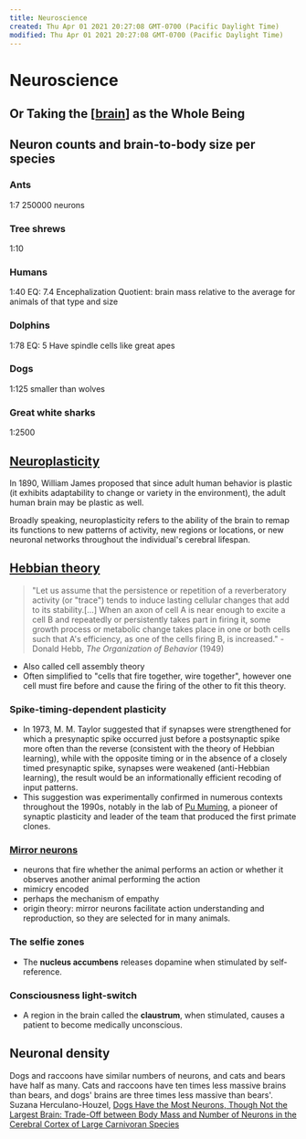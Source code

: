 ```yaml
---
title: Neuroscience
created: Thu Apr 01 2021 20:27:08 GMT-0700 (Pacific Daylight Time)
modified: Thu Apr 01 2021 20:27:08 GMT-0700 (Pacific Daylight Time)
---
```


# Neuroscience

## Or Taking the [[brain]] as the Whole Being

## Neuron counts and brain-to-body size per species

### Ants

1:7
250000 neurons

### Tree shrews

1:10

### Humans

1:40
EQ: 7.4
Encephalization Quotient: brain mass relative to the average for animals of that type and size

### Dolphins

1:78
EQ: 5
Have spindle cells like great apes

### Dogs

1:125
smaller than wolves

### Great white sharks

1:2500

## [Neuroplasticity](https://www.wikiwand.com/en/Neuroplasticity)

In 1890, William James proposed that since adult human behavior is plastic (it exhibits adaptability to change or variety in the environment), the adult human brain may be plastic as well.

Broadly speaking, neuroplasticity refers to the ability of the brain to remap its functions to new patterns of activity, new regions or locations, or new neuronal networks throughout the individual's cerebral lifespan.

## [Hebbian theory](https://www.wikiwand.com/en/Hebbian_theory)

> "Let us assume that the persistence or repetition of a reverberatory activity (or "trace") tends to induce lasting cellular changes that add to its stability.[…] When an axon of cell A is near enough to excite a cell B and repeatedly or persistently takes part in firing it, some growth process or metabolic change takes place in one or both cells such that A's efficiency, as one of the cells firing B, is increased." - Donald Hebb, _The Organization of Behavior_ (1949)

- Also called cell assembly theory
- Often simplified to "cells that fire together, wire together", however one cell must fire before and cause the firing of the other to fit this theory.

### Spike-timing-dependent plasticity

- In 1973, M. M. Taylor suggested that if synapses were strengthened for which a presynaptic spike occurred just before a postsynaptic spike more often than the reverse (consistent with the theory of Hebbian learning), while with the opposite timing or in the absence of a closely timed presynaptic spike, synapses were weakened (anti-Hebbian learning), the result would be an informationally efficient recoding of input patterns.
- This suggestion was experimentally confirmed in numerous contexts throughout the 1990s, notably in the lab of [Pu Muming](https://www.wikiwand.com/en/Mu-ming_Poo), a pioneer of synaptic plasticity and leader of the team that produced the first primate clones.

### [Mirror neurons](https://www.wikiwand.com/en/Mirror_neuron)

- neurons that fire whether the animal performs an action or whether it observes another animal performing the action
- mimicry encoded
- perhaps the mechanism of empathy
- origin theory: mirror neurons facilitate action understanding and reproduction, so they are selected for in many animals.

### The selfie zones

- The **nucleus accumbens** releases dopamine when stimulated by self-reference.

### Consciousness light-switch

- A region in the brain called the **claustrum**, when stimulated, causes a patient to become medically unconscious.

## Neuronal density

Dogs and raccoons have similar numbers of neurons, and cats and bears have half as many. Cats and raccoons have ten times less massive brains than bears, and dogs' brains are three times less massive than bears'.
Suzana Herculano-Houzel, [Dogs Have the Most Neurons, Though Not the Largest Brain: Trade-Off between Body Mass and Number of Neurons in the Cerebral Cortex of Large Carnivoran Species](https://www.frontiersin.org/articles/10.3389/fnana.2017.00118/full)

[//begin]: # "Autogenerated link references for markdown compatibility"
[brain]: brain "Brain"
[//end]: # "Autogenerated link references"
